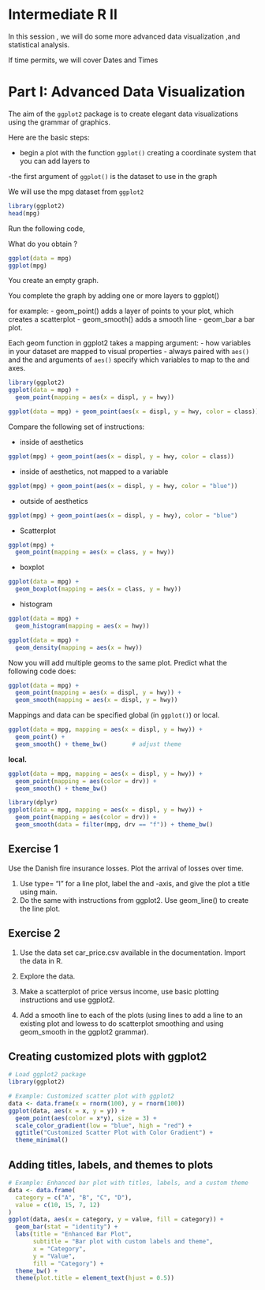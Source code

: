 
# Intermediate R II {-}

In this session , we will do some more advanced data visualization ,and  statistical analysis. 

If time permits, we will cover Dates and Times

# Part I: Advanced Data Visualization {-}

The aim of the `ggplot2` package is to create elegant data visualizations using the grammar of graphics.

Here are the basic steps:

- begin a plot with the function `ggplot()` creating a coordinate system that you can add layers to

-the first argument of `ggplot()` is the dataset to use in the graph


We will use the mpg dataset from `ggplot2`

```r
library(ggplot2)
head(mpg)
```

Run the following code, 

What do you obtain ?

```r

ggplot(data = mpg)
ggplot(mpg)
```
You create an empty graph.

You complete the graph by adding one or more layers to ggplot()

for example:
- geom_point() adds a layer of points to your plot, which creates a scatterplot
- geom_smooth() adds a smooth line
- geom_bar a bar plot.

Each geom function in ggplot2 takes a mapping argument:
- how variables in your dataset are mapped to visual properties
- always paired with `aes()` and the and arguments of `aes()` specify which variables to map to the and axes.

```r
library(ggplot2)
ggplot(data = mpg) + 
  geom_point(mapping = aes(x = displ, y = hwy))
```

```r
ggplot(data = mpg) + geom_point(aes(x = displ, y = hwy, color = class))
```

Compare the following set of instructions: 

- inside of aesthetics

```r
ggplot(mpg) + geom_point(aes(x = displ, y = hwy, color = class))
```

- inside of aesthetics, not mapped to a variable
```r
ggplot(mpg) + geom_point(aes(x = displ, y = hwy, color = "blue"))
```

- outside of aesthetics

```r
ggplot(mpg) + geom_point(aes(x = displ, y = hwy), color = "blue")
```

- Scatterplot

```r
ggplot(mpg) + 
  geom_point(mapping = aes(x = class, y = hwy))
```

- boxplot

```r
ggplot(data = mpg) +
  geom_boxplot(mapping = aes(x = class, y = hwy))
```

- histogram 

```r
ggplot(data = mpg) +
  geom_histogram(mapping = aes(x = hwy))
```

```r
ggplot(data = mpg) +
  geom_density(mapping = aes(x = hwy))
```

Now you will add multiple geoms to the same plot. 
Predict what the following code does:

```r
ggplot(data = mpg) +
  geom_point(mapping = aes(x = displ, y = hwy)) +
  geom_smooth(mapping = aes(x = displ, y = hwy))
```

Mappings and data can be specified global (in `ggplot()`) or local.

```r
ggplot(data = mpg, mapping = aes(x = displ, y = hwy)) +
  geom_point() +
  geom_smooth() + theme_bw()       # adjust theme
```

**local.**
```r
ggplot(data = mpg, mapping = aes(x = displ, y = hwy)) +
  geom_point(mapping = aes(color = drv)) +
  geom_smooth() + theme_bw()
```

```r
library(dplyr)
ggplot(data = mpg, mapping = aes(x = displ, y = hwy)) +
  geom_point(mapping = aes(color = drv)) +
  geom_smooth(data = filter(mpg, drv == "f")) + theme_bw()
```

## Exercise 1 {-}

Use the Danish fire insurance losses. Plot the arrival of losses over time.

1. Use type= "l" for a line plot, label the and -axis, and give the plot a title using main.
2. Do the same with instructions from ggplot2. Use geom_line() to create the line plot.

## Exercise 2 {-}

1. Use the data set car_price.csv available in the documentation. Import the data in R.

2. Explore the data.

3. Make a scatterplot of price versus income, use basic plotting instructions
and use ggplot2.

4. Add a smooth line to each of the plots (using lines to add a line to an existing plot and lowess to do scatterplot smoothing and using geom_smooth in the ggplot2 grammar).



## Creating customized plots with ggplot2 {-}
```r

# Load ggplot2 package
library(ggplot2)

# Example: Customized scatter plot with ggplot2
data <- data.frame(x = rnorm(100), y = rnorm(100))
ggplot(data, aes(x = x, y = y)) +
  geom_point(aes(color = x*y), size = 3) +
  scale_color_gradient(low = "blue", high = "red") +
  ggtitle("Customized Scatter Plot with Color Gradient") +
  theme_minimal()

```


## Adding titles, labels, and themes to plots {-}

```r
# Example: Enhanced bar plot with titles, labels, and a custom theme
data <- data.frame(
  category = c("A", "B", "C", "D"),
  value = c(10, 15, 7, 12)
)
ggplot(data, aes(x = category, y = value, fill = category)) +
  geom_bar(stat = "identity") +
  labs(title = "Enhanced Bar Plot",
       subtitle = "Bar plot with custom labels and theme",
       x = "Category",
       y = "Value",
       fill = "Category") +
  theme_bw() +
  theme(plot.title = element_text(hjust = 0.5))
```

